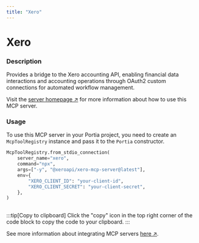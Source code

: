 ```yaml
---
title: "Xero"
---
```

<!-- WARNING: This file is auto-generated by generate_tool_docs.py. Do not edit manually. -->


# Xero

### Description

Provides a bridge to the Xero accounting API, enabling financial data interactions and accounting operations through OAuth2 custom connections for automated workflow management.

Visit the [server homepage ↗](https://github.com/xeroapi/xero-mcp-server) for more information about how to use this MCP server.

### Usage

To use this MCP server in your Portia project, you need to create an `McpToolRegistry` instance and pass it to the `Portia` constructor.

```python
McpToolRegistry.from_stdio_connection(
    server_name="xero",
    command="npx",
    args=["-y", "@xeroapi/xero-mcp-server@latest"],
    env={
        "XERO_CLIENT_ID": "your-client-id",
        "XERO_CLIENT_SECRET": "your-client-secret",
    },
)
                    
```

:::tip[Copy to clipboard]
Click the "copy" icon in the top right corner of the code block to copy the code to your clipboard.
:::

See more information about integrating MCP servers [here ↗](/mcp-servers).

